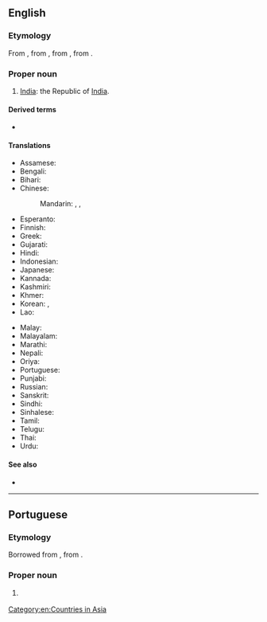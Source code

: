 ==English==

===Etymology===
From {{bor|en|hi|भारत}}, from {{der|en|sa|भारत|भारतम्|tr=bhāratáṃ}}, from {{der|en|sa|भारत|tr=bhāratá||descended from emperor [[Bharata]]}}, from {{m|sa|भरत|tr=bharatá||to be maintained}}.

===Proper noun===
{{en-proper noun}}

# {{senseid|en|Q668}}[[India]]: the Republic of [[India]].

====Derived terms====
* {{l|en|Bharati braille}}

====Translations====
{{trans-top|id=Q668|an alternative name of India}}
* Assamese: {{t|as|ভাৰত|sc=Beng}}
* Bengali: {{t+|bn|ভারত|sc=Beng}}
* Bihari: {{t|bh|भारत|tr=bhārat|sc=Deva}}
* Chinese:
*: Mandarin: {{qualifier|rare}} {{t|cmn|婆羅多|sc=Hani}}, {{t|cmn|婆罗多|tr=Póluóduō|sc=Hani}}, {{t|cmn|巴拉特|tr=Bālātè|sc=Hani}}
* Esperanto: {{t+|eo|Barato}}
* Finnish: {{t|fi|Bharat}} {{qualifier|rare}}
* Greek: {{t|el|Μπαράτ|sc=Grek}}
* Gujarati: {{t+|gu|ભારત|sc=Gujr}}
* Hindi: {{t+|hi|भारत|m}}
* Indonesian: {{t+|id|Barat}}
* Japanese: {{t|ja|バーラタ|tr=Bārata}} {{qualifier|rare}}
* Kannada: {{t+|kn|ಭಾರತ|sc=Knda}}
* Kashmiri: {{t|ks|بًارت}}
* Khmer: {{t|km|ភារតៈ|tr=pʰierata’|sc=Khmr}}
* Korean: {{t|ko|^바라트|sc=Kore}} {{qualifier|rare}}, {{t|ko|^바랏|sc=Kore}}
* Lao: {{t|lo|ພະຣະຕະວັດ}}
{{trans-mid}}
* Malay: {{t|ms|Barat}}
* Malayalam: {{t+|ml|ഭാരതം|sc=Mlym}}
* Marathi: {{t|mr|भारत|sc=Deva}}
* Nepali: {{t+|ne|भारत|tr=bhārat|sc=Deva}}
* Oriya: {{t+|or|ଭାରତ|sc=Orya}}
* Portuguese: {{t+|pt|Bharat|m}}
* Punjabi: {{t|pa|ਭਾਰਤ|sc=Guru}}
* Russian: {{t+|ru|Бха́ра́т|m}} {{qualifier|rare}}
* Sanskrit: {{t+|sa|भारतम्}}
* Sindhi: {{t|sd|ڀارت|tr=bharatu|sc=sd-Arab}}
* Sinhalese: {{t|si|භාරත්|sc=Sinh}}
* Tamil: {{t|ta|பாரத்|sc=Taml}}
* Telugu: {{t+|te|భారత|sc=Telu}}
* Thai: {{t+|th|ภารต}}
* Urdu: {{t+|ur|بھارت|m|tr=bhārat}}
{{trans-bottom}}

{{trans-see|India}}

====See also====
* {{l|en|Bharatiya}}

[[Category:en:Countries in Asia]]

----

==Portuguese==

===Etymology===
Borrowed from {{bor|pt|hi|भारत}}, from {{der|pt|sa|भारतम्}}.

===Proper noun===
{{pt-proper noun|m}}

# {{l|en|Bharat}} {{gloss|poetic name of India}}